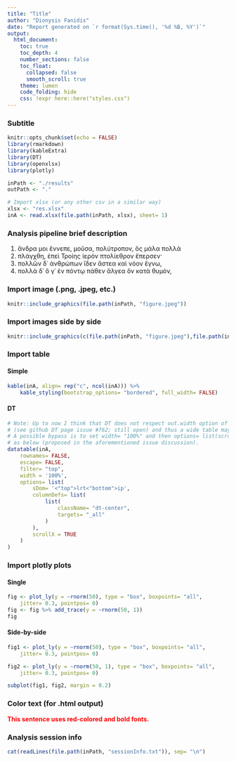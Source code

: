 ```yaml
---
title: "Title"
author: "Dionysis Fanidis"
date: "Report generated on `r format(Sys.time(), '%d %B, %Y')`"
output:
  html_document:
    toc: true
    toc_depth: 4
    number_sections: false
    toc_float:
      collapsed: false
      smooth_scroll: true
    theme: lumen
    code_folding: hide
    css: !expr here::here("styles.css")
---
```


### Subtitle

```r
knitr::opts_chunk$set(echo = FALSE)
library(rmarkdown)
library(kableExtra)
library(DT)
library(openxlsx)
library(plotly)

inPath <- "./results"
outPath <- "."

# Import xlsx (or any other csv in a similar way) 
xlsx <- "res.xlsx"
inA <- read.xlsx(file.path(inPath, xlsx), sheet= 1)
```

### Analysis pipeline brief description
1. ἄνδρα μοι ἔννεπε, μοῦσα, πολύτροπον, ὃς μάλα πολλὰ
2. πλάγχθη, ἐπεὶ Τροίης ἱερὸν πτολίεθρον ἔπερσεν·
3. πολλῶν δ᾽ ἀνθρώπων ἴδεν ἄστεα καὶ νόον ἔγνω, 
4. πολλὰ δ᾽ ὅ γ᾽ ἐν πόντῳ πάθεν ἄλγεα ὃν κατὰ θυμόν,

### Import image (.png, .jpeg, etc.)
```r
knitr::include_graphics(file.path(inPath, "figure.jpeg"))
```

### Import images side by side
```r
knitr::include_graphics(c(file.path(inPath, "figure.jpeg"),file.path(inPath, "figure.jpeg")))
```

### Import table

#### Simple
```r
kable(inA, align= rep("c", ncol(inA))) %>%
	kable_styling(bootstrap_options= "bordered", full_width= FALSE)
```

#### DT
```r
# Note: Up to now I think that DT does not respect out.width option of the Rmd file 
# (see github DT page issue #762; still open) and thus a wide table may appear truncuated.
# A possible bypass is to set width= "100%" and then options= list(scrollX= TRUE) 
# as below (proposed in the aforementioned issue discussion).
datatable(inA, 
	rownames= FALSE,
	escape= FALSE, 
	filter= "top", 
	width = '100%',
	options= list(
		sDom= '<"top">lrt<"bottom">ip',
		columnDefs= list(
			list(
				className= "dt-center", 
				targets= "_all"
			)
		),
		scrollX = TRUE
	)
)
```

### Import plotly plots

#### Single
```r
fig <- plot_ly(y = ~rnorm(50), type = "box", boxpoints= "all",
	jitter= 0.3, pointpos= 0)
fig <- fig %>% add_trace(y = ~rnorm(50, 1))
fig
```

#### Side-by-side
```r
fig1 <- plot_ly(y = ~rnorm(50), type = "box", boxpoints= "all",
	jitter= 0.3, pointpos= 0)

fig2 <- plot_ly(y = ~rnorm(50, 1), type = "box", boxpoints= "all",
	jitter= 0.3, pointpos= 0)

subplot(fig1, fig2, margin = 0.2)
```

### Color text (for .html output)

<span style="color: red;">**This sentence uses red-colored and bold fonts.**</span>

### Analysis session info
```r
cat(readLines(file.path(inPath, "sessionInfo.txt")), sep= "\n")
```
